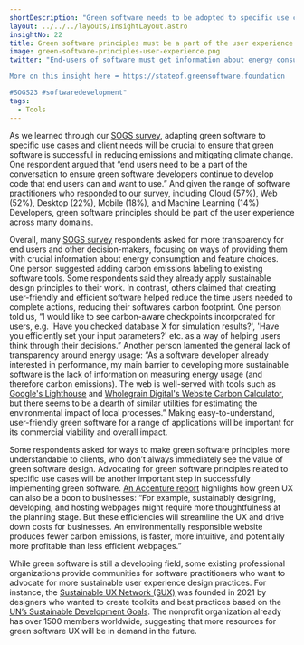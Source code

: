 ```yaml
---
shortDescription: "Green software needs to be adopted to specific use cases to be most effective."
layout: ../../../layouts/InsightLayout.astro
insightNo: 22
title: Green software principles must be a part of the user experience
image: green-software-principles-user-experience.png
twitter: "End-users of software must get information about energy consumption and feature choices for #greensoftware to be successful in reducing emissions and mitigating #climatechange.

More on this insight here ➡️ https://stateof.greensoftware.foundation

#SOGS23 #softwaredevelopment"
tags:
  - Tools
---
```


As we learned through our [SOGS survey](../survey), adapting green software to specific use cases and client needs will be crucial to ensure that green software is successful in reducing emissions and mitigating climate change. One respondent argued that “​​end users need to be a part of the conversation to ensure green software developers continue to develop code that end users can and want to use.” And given the range of software practitioners who responded to our survey, including Cloud (57%), Web (52%), Desktop (22%), Mobile (18%), and Machine Learning (14%) Developers, green software principles should be part of the user experience across many domains.

Overall, many [SOGS survey](../survey) respondents asked for more transparency for end users and other decision-makers, focusing on ways of providing them with crucial information about energy consumption and feature choices. One person suggested adding carbon emissions labeling to existing software tools. Some respondents said they already apply sustainable design principles to their work. In contrast, others claimed that creating user-friendly and efficient software helped reduce the time users needed to complete actions, reducing their software’s carbon footprint. One person told us, “I would like to see carbon-aware checkpoints incorporated for users, e.g. 'Have you checked database X for simulation results?', 'Have you efficiently set your input parameters?' etc. as a way of helping users think through their decisions.” Another person lamented the general lack of transparency around energy usage: “As a software developer already interested in performance, my main barrier to developing more sustainable software is the lack of information on measuring energy usage (and therefore carbon emissions). The web is well-served with tools such as [Google's Lighthouse](https://chrome.google.com/webstore/detail/lighthouse/blipmdconlkpinefehnmjammfjpmpbjk?hl=en) and [Wholegrain Digital's Website Carbon Calculator](https://www.websitecarbon.com/), but there seems to be a dearth of similar utilities for estimating the environmental impact of local processes.” Making easy-to-understand, user-friendly green software for a range of applications will be important for its commercial viability and overall impact.

Some respondents asked for ways to make green software principles more understandable to clients, who don’t always immediately see the value of green software design. Advocating for green software principles related to specific use cases will be another important step in successfully implementing green software. [An Accenture report](https://www.accenture.com/content/dam/accenture/final/a-com-migration/pdf/pdf-177/accenture-tech-sustainability-uniting-sustainability-and-technology.pdf#zoom=40) highlights how green UX can also be a boon to businesses: “For example, sustainably designing, developing, and hosting webpages might require more thoughtfulness at the planning stage. But these efficiencies will streamline the UX and drive down costs for businesses. An environmentally responsible website produces fewer carbon emissions, is faster, more intuitive, and potentially more profitable than less efficient webpages.”

While green software is still a developing field, some existing professional organizations provide communities for software practitioners who want to advocate for more sustainable user experience design practices. For instance, the [Sustainable UX Network (SUX)](https://sustainableuxmanifesto.com/) was founded in 2021 by designers who wanted to create toolkits and best practices based on the [UN’s Sustainable Development Goals](https://sdgs.un.org/goals). The nonprofit organization already has over 1500 members worldwide, suggesting that more resources for green software UX will be in demand in the future.

